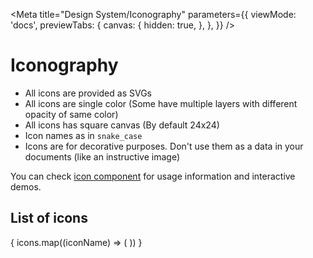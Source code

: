
<Meta
  title="Design System/Iconography"
  parameters={{
    viewMode: 'docs',
    previewTabs: {
      canvas: {
        hidden: true,
      },
    },
  }}
/>

# Iconography

* All icons are provided as SVGs
* All icons are single color (Some have multiple layers with different opacity of same color)
* All icons has square canvas (By default 24x24)
* Icon names as in `snake_case`
* Icons are for decorative purposes. Don't use them as a data in your documents (like an instructive image)

You can check [icon component](/docs/components-icon--single-icon) for usage information and interactive demos.

## List of icons

<IconGallery>
  {
    icons.map((iconName) => (
      <IconItem key={iconName} name={iconName}>
        <gr-icon name={iconName}></gr-icon>
      </IconItem>
    ))
  }
</IconGallery>
